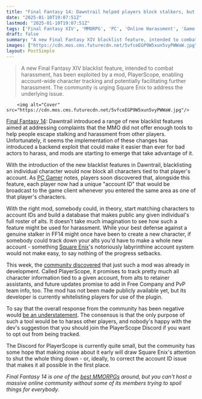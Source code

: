 ```yaml
---
title: "Final Fantasy 14: Dawntrail helped players block stalkers, but the problem might get much worse with a backend exploit some mods are already taking advantage of"
date: "2025-01-10T19:07:51Z"
lastmod: "2025-01-10T19:07:51Z"
tags: ['Final Fantasy XIV', 'MMORPG', 'PC', 'Online Harassment', 'Game Exploit', 'Modding']
draft: false
summary: "A new Final Fantasy XIV blacklist feature, intended to combat harassment, has been exploited by a mod, PlayerScope, enabling account-wide character tracking and potentially facilitating further harassment. The community is urging Square Enix to address the underlying issue."
images: ["https://cdn.mos.cms.futurecdn.net/5vfceEGP9W5xun5vyPWWaW.jpg"]
layout: PostSimple
---
```

> A new Final Fantasy XIV blacklist feature, intended to combat harassment, has been exploited by a mod, PlayerScope, enabling account-wide character tracking and potentially facilitating further harassment. The community is urging Square Enix to address the underlying issue.


        <img alt="Cover" src="https://cdn.mos.cms.futurecdn.net/5vfceEGP9W5xun5vyPWWaW.jpg"/>
        
[Final Fantasy 14](https://www.gamesradar.com/final-fantasy-xiv/): Dawntrail introduced a range of new blacklist features aimed at addressing complaints that the MMO did not offer enough tools to help people escape stalking and harassment from other players. Unfortunately, it seems the implementation of these changes has introduced a backend exploit that could make it easier than ever for bad actors to harass, and mods are starting to emerge that take advantage of it.

With the introduction of the new blacklist features in Dawntrail, blacklisting an individual character would now block all characters tied to that player's account. As [PC Gamer](https://www.pcgamer.com/games/final-fantasy/final-fantasy-14-communities-panic-as-it-turns-out-change-to-blacklisting-meant-to-help-reduce-stalking-also-lets-players-use-mods-to-track-their-alts/) notes, players soon discovered that, alongside this feature, each player now had a unique "account ID" that would be broadcast to the game client whenever you entered the same area as one of that player's characters.

With the right mod, somebody could, in theory, start matching characters to account IDs and build a database that makes public any given individual's full roster of alts. It doesn't take much imagination to see how such a feature might be used for harassment. While your best defense against a genuine stalker in FF14 might once have been to create a new character, if somebody could track down your alts you'd have to make a whole new account - something [Square Enix](https://www.gamesradar.com/tag/square_enix/)'s notoriously labyrinthine account system would not make easy, to say nothing of the progress setbacks.

This week, the [community discovered](https://www.reddit.com/r/ffxivdiscussion/comments/1hvv7k5/playerscope_massive_overreach_for_plugin/) that just such a mod was already in development. Called PlayerScope, it promises to track pretty much all character information tied to a given account, from alts to retainer assistants, and future updates promise to add in Free Company and PvP team info, too. The mod has not been made publicly available yet, but its developer is currently whitelisting players for use of the plugin.

To say that the overall response from the community has been negative would [be an understatement](https://www.reddit.com/r/ffxivdiscussion/comments/1hxqadk/playerscope_plugin_dev_responds_plans_to_remove/). The consensus is that the only purpose of such a tool would be to harass other players, and nobody's happy with the dev's suggestion that you should join the PlayerScope Discord if you want to opt out from being tracked.

The Discord for PlayerScope is currently quite small, but the community has some hope that making noise about it early will draw Square Enix's attention to shut the whole thing down - or, ideally, to correct the account ID issue that makes it all possible in the first place.

*Final Fantasy 14 is one of the *[<em>best MMORPGs</em>](https://www.gamesradar.com/best-mmorpg/)* around, but you can't host a massive online community without some of its members trying to spoil things for everybody.*
        